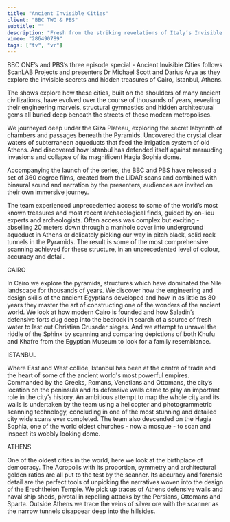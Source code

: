 ```yaml
---
title: "Ancient Invisible Cities"
client: "BBC TWO & PBS"
subtitle: ""
description: "Fresh from the striking revelations of Italy’s Invisible Cities and Rome’s Invisible City, Dr Michael Scott embarks on his most ambitious adventure to date. This time he’s travelling through three of the world’s most astonishing ancient cities – Cairo, Istanbul and Athens"
vimeo: "286490789"
tags: ["tv", "vr"]
---
```



BBC ONE’s and PBS’s three episode special - Ancient Invisible Cities follows ScanLAB Projects and presenters Dr Michael Scott and Darius Arya as they explore the invisible secrets and hidden treasures of Cairo, Istanbul, Athens.

The shows explore how these cities, built on the shoulders of many ancient civilizations, have evolved over the course of thousands of years, revealing their engineering marvels, structural gymnastics and hidden architectural gems all buried deep beneath the streets of these modern metropolises.

We journeyed deep under the Giza Plateau, exploring the secret labyrinth of chambers and passages beneath the Pyramids. Uncovered the crystal clear waters of subterranean aqueducts that feed the irrigation system of old Athens. And discovered how Istanbul has defended itself against marauding invasions and collapse of its magnificent Hagia Sophia dome.

Accompanying the launch of the series, the BBC and PBS have released a set of 360 degree films, created from the LiDAR scans and combined with binaural sound and narration by the presenters, audiences are invited on their own immersive journey.

<ImageMagic
  href="ancient-01.jpg"
  caption="Ground LIDAR scan of Hagia Sophia, Istanbul"
/>

The team experienced unprecedented access to some of the world’s most known treasures and most recent archaeological finds, guided by on-lieu experts and archeologists. Often access was complex but exciting - abseiling 20 meters down through a manhole cover into underground aqueduct in Athens or delicately picking our way in pitch black, solid rock tunnels in the Pyramids. The result is some of the most comprehensive scanning achieved for these structure, in an unprecedented level of colour, accuracy and detail.

<Heading>CAIRO</Heading>
<ImageMagic
  href="ancient-02.jpg"
  caption="Ground LIDAR scan of the Great Pyramid, Giza, Egypt"
/>

In Cairo we explore the pyramids, structures which have dominated the Nile landscape for thousands of years. We discover how the engineering and design skills of the ancient Egyptians developed and how in as little as 80 years they master the art of constructing one of the wonders of the ancient world. We look at how modern Cairo is founded and how Saladin’s defensive forts dug deep into the bedrock in search of a source of fresh water to last out Christian Crusader sieges. And we attempt to unravel the riddle of the Sphinx by scanning and comparing depictions of both Khufu and Khafre from the Egyptian Museum to look for a family resemblance.

<ImageMagic
  href="ancient-03.jpg"
  caption="Ground LIDAR scan of Khufu and Khafre with face recognition"
/>

<Heading>ISTANBUL</Heading>
<ImageMagic
  href="ancient-04.jpg"
  caption="Ground LIDAR scan of the interior of Hagia Sophia, Istanbul"
/>

Where East and West collide, Istanbul has been at the centre of trade and the heart of some of the ancient world's most powerful empires. Commanded by the Greeks, Romans, Venetians and Ottomans, the city’s location on the peninsula and its defensive walls came to play an important role in the city’s history. An ambitious attempt to map the whole city and its walls is undertaken by the team using a helicopter and photogrammetric scanning technology, concluding in one of the most stunning and detailed city wide scans ever completed. The team also descended on the Hagia Sophia, one of the world oldest churches - now a mosque - to scan and inspect its wobbly looking dome.

<ImageMagic
  href="ancient-05.jpg"
  caption="Aerial scan of the Istanbul Peninsula"
/>

<Heading>ATHENS</Heading>
<ImageMagic
  href="ancient-06.jpg"
  caption="Aerial and ground LIDAR scan of the Erechtheion Temple in the Athens Acropolis"
/>

One of the oldest cities in the world, here we look at the birthplace of democracy. The Acropolis with its proportion, symmetry and architectural golden ratios are all put to the test by the scanner. Its accuracy and forensic detail are the perfect tools of unpicking the narratives woven into the design of the Erechtheion Temple. We pick up traces of Athens defensive walls and naval ship sheds, pivotal in repelling attacks by the Persians, Ottomans and Sparta. Outside Athens we trace the veins of silver ore with the scanner as the narrow tunnels disappear deep into the hillsides.

<ImageMagic
  href="ancient-07.jpg"
  caption="VR immersive view in the Caryatids Porch of the Erechtheion
"
/>
